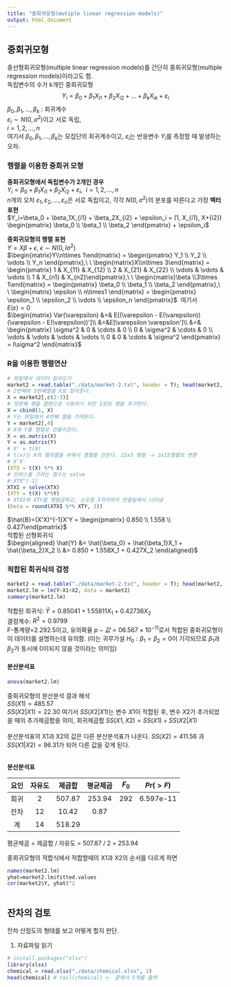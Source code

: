 ```yaml
---
title: "중회귀모형(mutiple linear regression models)"
output: html_document
---
```


## 중회귀모형

중선형회귀모형(multiple linear regression models)를 간단히 중회귀모형(multiple regression models)이라고도 함.\
독립변수의 수가 k개인 중회귀모형\
$$Y_i = \beta_0 + \beta_1X_{i1} + \beta_2X_{i2} + ... + \beta_kX_{ik} + \varepsilon_i$$ $\beta_0, \beta_1, ..., \beta_k$ : 회귀계수\
$\varepsilon_i \sim N(0, \sigma^2)$이고 서로 독립,\
$i = 1, 2, ..., n$\
여기서 $\beta_0, \beta_1, ..., \beta_k$는 모집단의 회귀계수이고, $\varepsilon_i$는 반응변수 $Y_i$를 측정할 때 발생하는 오차.

### 행렬을 이용한 중회귀 모형

**중회귀모형에서 독립변수가 2개인 경우**\
$Y_i = \beta_0 + \beta_1X_{i1} + \beta_2X_{i2} + \varepsilon_i, \ \ i = 1, 2, ..., n$\
$n$개의 오차 $\varepsilon_1, \varepsilon_2, ..., \varepsilon_n$은 서로 독립이고, 각각 $N(0, \sigma^2)$의 분포를 따른다고 가정 **벡터표현**\
$Y_i=\beta_0 + \beta_1X_{i1} + \beta_2X_{i2} + \epsilon_i = (1, X_{i1}, X+{i2}) \begin{pmatrix} \beta_0 \\ \beta_1 \\ \beta_2 \end{pmatrix} + \epsilon_i$

**중회귀모형의 행렬 표현**\
$Y=X\beta + \epsilon, \ \epsilon \sim N(0, I\sigma^2)$\
$\begin{matrix}Y\\n\times 1\end{matrix} = \begin{pmatrix} Y_1 \\ Y_2 \\ \vdots \\ Y_n \end{pmatrix},\ \ \begin{matrix}X\\n\times 3\end{matrix} = \begin{pmatrix} 1 & X_{11} & X_{12} \\ 2 & X_{21} & X_{22} \\ \vdots & \vdots & \vdots \\ 1 & X_{n1} & X_{n2}\end{pmatrix},\ \ \begin{matrix}\beta \\3\times 1\end{matrix} = \begin{pmatrix} \beta_0 \\ \beta_1 \\ \beta_2 \end{pmatrix},\ \ \begin{matrix} \epsilon \\ n\times1 \end{matrix} = \begin{pmatrix} \epsilon_1 \\ \epsilon_2 \\ \vdots \\ \epsilon_n \end{pmatrix}$  여기서\
$E(\varepsilon)=0$\
$\begin{matrix} Var(\varepsilon) &=& E[(\varepsilon - E(\varepsilon))(\varepsilon - E(\varepsilon))']\\ &=&E[\varepsilon \varepsilon']\\ &=& \begin{pmatrix} \sigma^2 & 0 & \cdots & 0 \\ 0 & \sigma^2 & \cdots & 0 \\ \vdots & \vdots & \vdots & \vdots \\ 0 & 0 & \cdots & \sigma^2 \end{pmatrix} = I\sigma^2 \end{matrix}$

### R을 이용한 행렬연산

```r
# 파일에서 데이터 읽어오기
market2 = read.table("./data/market-2.txt", header = T); head(market2, 3)
# 2번째와 3번째열을 X로 잡아준다.
X = market2[,c(2:3)]
# 첫번째 행을 절편으로 사용하기 위한 1로된 행을 추가한다.
X = cbind(1, X)
# Y는 파일에서 4번째 열을 가져온다.
Y = market2[,4]
# X와 Y를 행렬로 만들어준다.
X = as.matrix(X)
Y = as.matrix(Y)
# X' = t(X) 
# t(x)는 X의 행과열을 바꿔서 행렬을 만든다. 15x3 행렬 -> 3x15행렬로 변환
# X'X
(XTX = t(X) %*% X)
# 인버스를 구하는 함수는 solve
# XTX^(-1)
XTXI = solve(XTX)
(XTY = t(X) %*%Y)
# XTXI와 XTY를 행렬곱하고, 소숫점 3자리까지 반올림해서 나타냄
(beta = round(XTXI %*% XTY, 3))
```

$\hat{B}=(X'X)^{-1}X'Y = \begin{pmatrix} 0.850 \\ 1.558 \\ 0.427\end{pmatrix}$\
적합된 선형회귀식\
$\begin{aligned} \hat{Y} &= \hat{\beta_0} + \hat{\beta_1}X_1 + \hat{\beta_2}X_2 \\ &= 0.850 + 1.558X_1 + 0.427X_2 \end{aligned}$

### 적합된 회귀식의 검정

```r
market2 = read.table("./data/market-2.txt", header = T); head(market2, 3)
market2.lm = lm(Y~X1+X2, data = market2)
summary(market2.lm)
```

적합된 회귀식: $\hat{Y}=0.85041+1.55811X_1+0.42736X_2$\
결정계수: $R^2 = 0.9799$\
F-통계량=2.292.5이고, 유의확율 $p-값=06.567\times 10^{-11}$로서 적합된 중회귀모형이 이 데이터를 설명하는데 유의함. (이는 귀무가설 $H_0:\beta_1=\beta_2=0$이 기각되므로 $\beta_1$과 $\beta_2$가 동시에 0이되지 않을 것이라는 의미임)

#### 분산분석표

```r
anova(market2.lm)
```

중회귀모형의 분산분석 결과 해석\
$SS(X1)=485.57$\
$SS(X2|X1)=22.30$ 여기서 $SS(X2|X1)$는 변수 $X1$이 적합된 후, 변수 $X2$가 추가되었을 때의 추가제곱합을 의미, 회귀제곱합 $SS(X1, X2)=SS(X1) + SS(X2|X1)$\
\
분산분석표의 X1과 X2의 값은 다른 분산분석표가 나온다. $SS(X2)=411.56$ 과 $SS(X1|X2)=96.31$가 되어 다른 값을 갖게 된다.

\
**분산분석표**\

| 요인 | 자유도 | 제곱합 | 평균제곱 | $F_0$ | $Pr(>F)$  |
|:----:|:------:|:------:|:--------:|:-----:|:---------:|
| 회귀 |   2    | 507.87 |  253.94  |  292  | 6.597e-11 |
| 잔차 |   12   | 10.42  |   0.87   |       |           |
|  계  |   14   | 518.29 |          |       |           |

평균제곱 = 제곱합 / 자유도 = 507.87 / 2 = 253.94\

중회귀모형의 적합식에서 적합할때의 X1과 X2의 순서를 다르게 하면\

```r
names(market2.lm)
yhat=market2.lm$fitted.values
cor(market2$Y, yhat)^2
```

```r

```

## 잔차의 검토

잔차 산점도의 형태를 보고 어떻게 할지 판단.

1)  자료파일 읽기

```r
# install.packages("xlsx")
library(xlsx)
chemical = read.xlsx("./data/chemical.xlsx", 1)
head(chemical) # tail(chemical) <- 끝에서 5개를 출력

```

